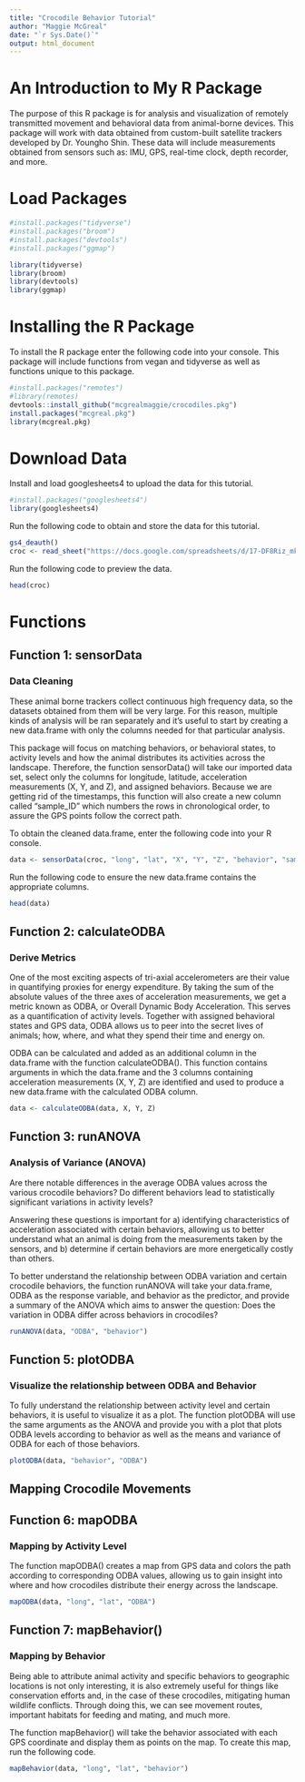```yaml
---
title: "Crocodile Behavior Tutorial"
author: "Maggie McGreal"
date: "`r Sys.Date()`"
output: html_document
---
```


# An Introduction to My R Package

The purpose of this R package is for analysis and visualization of remotely transmitted movement and behavioral data from animal-borne devices. This package will work with data obtained from custom-built satellite trackers developed by Dr. Youngho Shin. These data will include measurements obtained from sensors such as: IMU, GPS, real-time clock, depth recorder, and more.

# Load Packages 

```r
#install.packages("tidyverse")
#install.packages("broom")
#install.packages("devtools")
#install.packages("ggmap")
```

```r
library(tidyverse)
library(broom)
library(devtools)
library(ggmap)
```


# Installing the R Package

To install the R package enter the following code into your console. This package will include functions from vegan and tidyverse as well as functions unique to this package.

```r
#install.packages("remotes")
#library(remotes)
devtools::install_github("mcgrealmaggie/crocodiles.pkg")
install.packages("mcgreal.pkg")
library(mcgreal.pkg)
```

# Download Data

Install and load googlesheets4 to upload the data for this tutorial.

```r
#install.packages("googlesheets4")
library(googlesheets4)
```

Run the following code to obtain and store the data for this tutorial. 

```r
gs4_deauth()
croc <- read_sheet("https://docs.google.com/spreadsheets/d/17-DF8Riz_mkOL-KpFpe1K9W6FBnJdiWsziWZk_IOpiA/edit?usp=sharing")
```

Run the following code to preview the data.

```r
head(croc)
```

# Functions

## Function 1: sensorData
### Data Cleaning

These animal borne trackers collect continuous high frequency data, so the datasets obtained from them will be very large. For this reason, multiple kinds of analysis will be ran separately and it's useful to start by creating a new data.frame with only the columns needed for that particular analysis.

This package will focus on matching behaviors, or behavioral states, to activity levels and how the animal distributes its activities across the landscape. Therefore, the function sensorData() will take our imported data set, select only the columns for longitude, latitude, acceleration measurements (X, Y, and Z), and assigned behaviors. Because we are getting rid of the timestamps, this function will also create a new column called “sample_ID” which numbers the rows in chronological order, to assure the GPS points follow the correct path.   

To obtain the cleaned data.frame, enter the following code into your R console.

```r
data <- sensorData(croc, "long", "lat", "X", "Y", "Z", "behavior", "sample_id")
```

Run the following code to ensure the new data.frame contains the appropriate columns.

```r
head(data)
```

## Function 2: calculateODBA
### Derive Metrics

One of the most exciting aspects of tri-axial accelerometers are their value in quantifying proxies for energy expenditure. By taking the sum of the absolute values of the three axes of acceleration measurements, we get a metric known as ODBA, or Overall Dynamic Body Acceleration. This serves as a quantification of activity levels. Together with assigned behavioral states and GPS data, ODBA allows us to peer into the secret lives of animals; how, where, and what they spend their time and energy on. 

ODBA can be calculated and added as an additional column in the data.frame with the function calculateODBA(). This function contains arguments in which the data.frame and the 3 columns containing acceleration measurements (X, Y, Z) are identified and used to produce a new data.frame with the calculated ODBA column. 

```r
data <- calculateODBA(data, X, Y, Z)
```

## Function 3: runANOVA
### Analysis of Variance (ANOVA)

Are there notable differences in the average ODBA values across the various crocodile behaviors? Do different behaviors lead to statistically significant variations in activity levels?

Answering these questions is important for a) identifying characteristics of acceleration associated with certain behaviors, allowing us to better understand what an animal is doing from the measurements taken by the sensors, and b) determine if certain behaviors are more energetically costly than others.

To better understand the relationship between ODBA variation and certain crocodile behaviors, the function runANOVA will take your data.frame, ODBA as the response variable, and behavior as the predictor, and provide a summary of the ANOVA which aims to answer the question: Does the variation in ODBA differ across behaviors in crocodiles?

```r
runANOVA(data, "ODBA", "behavior")
```

## Function 5: plotODBA
### Visualize the relationship between ODBA and Behavior

To fully understand the relationship between activity level and certain behaviors, it is useful to visualize it as a plot. The function plotODBA will use the same arguments as the ANOVA and provide you with a plot that plots ODBA levels according to behavior as well as the means and variance of ODBA for each of those behaviors. 

```r
plotODBA(data, "behavior", "ODBA")
```

## Mapping Crocodile Movements
## Function 6: mapODBA
### Mapping by Activity Level

The function mapODBA() creates a map from GPS data and colors the path according to corresponding ODBA values, allowing us to gain insight into where and how crocodiles distribute their energy across the landscape. 

```r
mapODBA(data, "long", "lat", "ODBA")
```

## Function 7: mapBehavior()
### Mapping by Behavior

Being able to attribute animal activity and specific behaviors to geographic locations is not only interesting, it is also extremely useful for things like conservation efforts and, in the case of these crocodiles, mitigating human wildlife conflicts. Through doing this, we can see movement routes, important habitats for feeding and mating, and much more.

The function mapBehavior() will take the behavior associated with each GPS coordinate and display them as points on the map. To create this map, run the following code.

```r
mapBehavior(data, "long", "lat", "behavior")
```
